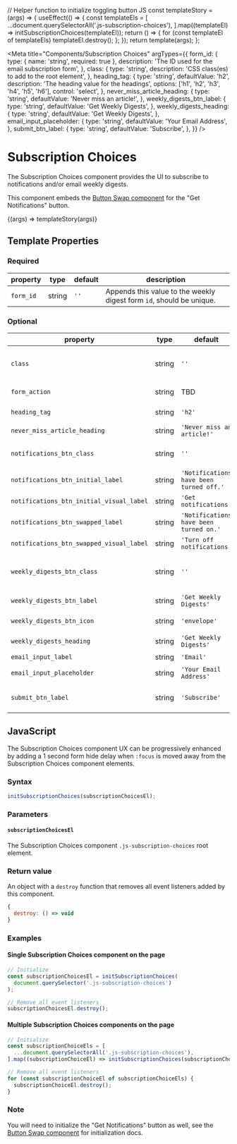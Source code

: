 // Helper function to initialize toggling button JS
const templateStory = (args) => {
  useEffect(() => {
    const templateEls = [
      ...document.querySelectorAll('.js-subscription-choices'),
    ].map((templateEl) => initSubscriptionChoices(templateEl));
    return () => {
      for (const templateEl of templateEls) templateEl.destroy();
    };
  });
  return template(args);
};

<Meta
  title="Components/Subscription Choices"
  argTypes={{
    form_id: {
      type: { name: 'string', required: true },
      description: 'The ID used for the email subscription form',
    },
    class: {
      type: 'string',
      description: 'CSS class(es) to add to the root element',
    },
    heading_tag: {
      type: 'string',
      defaultValue: 'h2',
      description: 'The heading value for the headings',
      options: ['h1', 'h2', 'h3', 'h4', 'h5', 'h6'],
      control: 'select',
    },
    never_miss_article_heading: {
      type: 'string',
      defaultValue: 'Never miss an article!',
    },
    weekly_digests_btn_label: {
      type: 'string',
      defaultValue: 'Get Weekly Digests',
    },
    weekly_digests_heading: {
      type: 'string',
      defaultValue: 'Get Weekly Digests',
    },
    email_input_placeholder: {
      type: 'string',
      defaultValue: 'Your Email Address',
    },
    submit_btn_label: {
      type: 'string',
      defaultValue: 'Subscribe',
    },
  }}
/>

# Subscription Choices

The Subscription Choices component provides the UI to subscribe to notifications and/or email weekly digests.

This component embeds the [Button Swap component](?path=/docs/components-button-swap--default-story) for the "Get Notifications" button.

<Canvas>
  <Story
    name="Default"
    args={{
      form_id: 'example-demo',
    }}
  >
    {(args) => templateStory(args)}
  </Story>
</Canvas>

## Template Properties

### Required

| property  | type   | default | description                                                          |
| --------- | ------ | ------- | -------------------------------------------------------------------- |
| `form_id` | string | `''`    | Appends this value to the weekly digest form `id`, should be unique. |

### Optional

| property                                 | type   | default                                 | description                                                                                                     |
| ---------------------------------------- | ------ | --------------------------------------- | --------------------------------------------------------------------------------------------------------------- |
| `class`                                  | string | `''`                                    | Appends a CSS class(es) to the root `.c-subscription-choices` element.                                          |
| `form_action`                            | string | TBD                                     | The subscription form `action` value                                                                            |
| `heading_tag`                            | string | `'h2'`                                  | The heading value (`h1`-`h6`)                                                                                   |
| `never_miss_article_heading`             | string | `'Never miss an article!'`              | The default heading                                                                                             |
| `notifications_btn_class`                | string | `''`                                    | Appends a CSS class(es) to the "Get notifications" button                                                       |
| `notifications_btn_initial_label`        | string | `'Notifications have been turned off.'` | See [Button Swap `initial_label`](?path=/docs/components-button-swap--default-story#template-properties)        |
| `notifications_btn_initial_visual_label` | string | `'Get notifications'`                   | See [Button Swap `initial_visual_label`](?path=/docs/components-button-swap--default-story#template-properties) |
| `notifications_btn_swapped_label`        | string | `'Notifications have been turned on.'`  | See [Button Swap `swapped_label`](?path=/docs/components-button-swap--default-story#template-properties)        |
| `notifications_btn_swapped_visual_label` | string | `'Turn off notifications'`              | See [Button Swap `swapped_visual_label`](?path=/docs/components-button-swap--default-story#template-properties) |
| `weekly_digests_btn_class`               | string | `''`                                    | Appends a CSS class(es) to the "Weekly Digests" button                                                          |
| `weekly_digests_btn_label`               | string | `'Get Weekly Digests'`                  | The "Weekly Digests" button label                                                                               |
| `weekly_digests_btn_icon`                | string | `'envelope' `                           | The "Weekly Digests" button [icon](?path=/docs/design-icons--page)                                              |
| `weekly_digests_heading`                 | string | `'Get Weekly Digests'`                  | The subscription form heading                                                                                   |
| `email_input_label`                      | string | `'Email'`                               | The email input label                                                                                           |
| `email_input_placeholder`                | string | `'Your Email Address'`                  | The email input placeholder text                                                                                |
| `submit_btn_label`                       | string | `'Subscribe'`                           | The subscription form submit button label                                                                       |

## JavaScript

The Subscription Choices component UX can be progressively enhanced by adding
a 1 second form hide delay when `:focus` is moved away from the Subscription
Choices component elements.

### Syntax

```js
initSubscriptionChoices(subscriptionChoicesEl);
```

### Parameters

#### `subscriptionChoicesEl`

The Subscription Choices component `.js-subscription-choices` root element.

### Return value

An object with a `destroy` function that removes all event listeners added by this component.

```js
{
  destroy: () => void
}
```

### Examples

#### Single Subscription Choices component on the page

```js
// Initialize
const subscriptionChoicesEl = initSubscriptionChoices(
  document.querySelector('.js-subscription-choices')
);

// Remove all event listeners
subscriptionChoicesEl.destroy();
```

#### Multiple Subscription Choices components on the page

```js
// Initialize
const subscriptionChoiceEls = [
  ...document.querySelectorAll('.js-subscription-choices'),
].map((subscriptionChoiceEl) => initSubscriptionChoices(subscriptionChoiceEl));

// Remove all event listeners
for (const subscriptionChoiceEl of subscriptionChoiceEls) {
  subscriptionChoiceEl.destroy();
}
```

### Note

You will need to initialize the "Get Notifications" button as well, see the
[Button Swap component](?path=/docs/components-button-swap--default-story#javascript)
for initialization docs.
